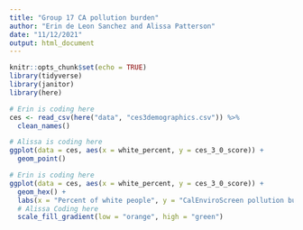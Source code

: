 ```yaml
---
title: "Group 17 CA pollution burden"
author: "Erin de Leon Sanchez and Alissa Patterson"
date: "11/12/2021"
output: html_document
---
```


```r
knitr::opts_chunk$set(echo = TRUE)
library(tidyverse)
library(janitor)
library(here)
```

```r
# Erin is coding here
ces <- read_csv(here("data", "ces3demographics.csv")) %>% 
  clean_names()
```

```r
# Alissa is coding here
ggplot(data = ces, aes(x = white_percent, y = ces_3_0_score)) + 
  geom_point()

```


```r
# Erin is coding here
ggplot(data = ces, aes(x = white_percent, y = ces_3_0_score)) + 
  geom_hex() +
  labs(x = "Percent of white people", y = "CalEnviroScreen pollution burden score") +
  # Alissa Coding here
  scale_fill_gradient(low = "orange", high = "green") 
```

